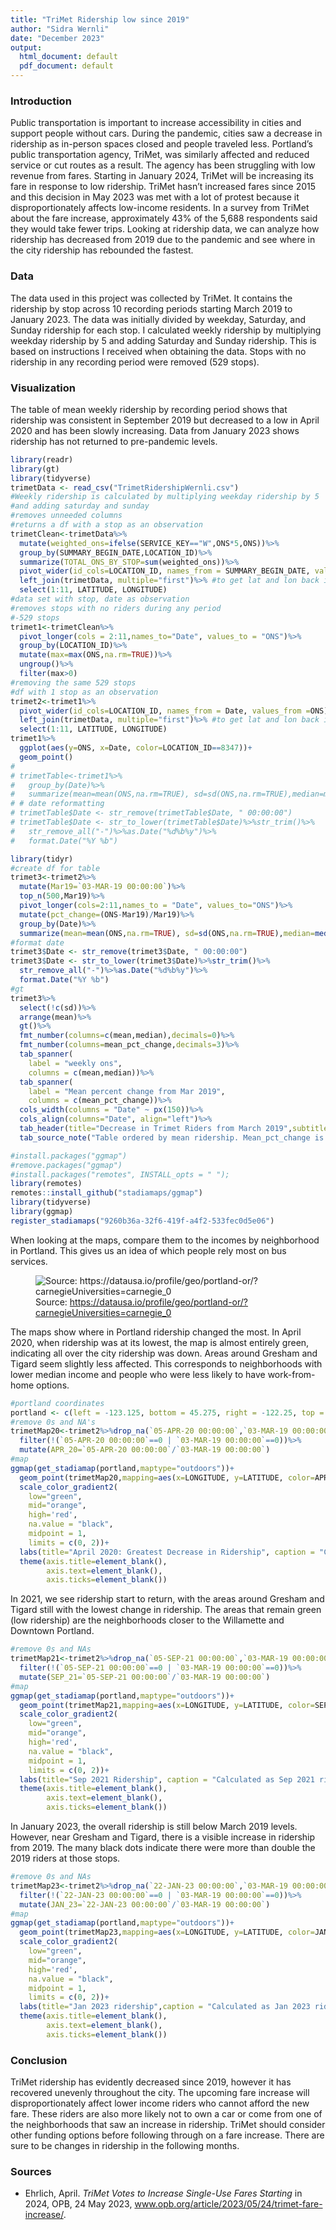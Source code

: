 ---
title: "TriMet Ridership low since 2019"
author: "Sidra Wernli"
date: "December 2023"
output:
  html_document: default
  pdf_document: default
---

### Introduction

Public transportation is important to increase accessibility in cities and support people without cars. During the pandemic, cities saw a decrease in ridership as in-person spaces closed and people traveled less. Portland's public transportation agency, TriMet, was similarly affected and reduced service or cut routes as a result. The agency has been struggling with low revenue from fares. Starting in January 2024, TriMet will be increasing its fare in response to low ridership. TriMet hasn't increased fares since 2015 and this decision in May 2023 was met with a lot of protest because it disproportionately affects low-income residents. In a survey from TriMet about the fare increase, approximately 43% of the 5,688 respondents said they would take fewer trips. Looking at ridership data, we can analyze how ridership has decreased from 2019 due to the pandemic and see where in the city ridership has rebounded the fastest.

### Data

The data used in this project was collected by TriMet. It contains the ridership by stop across 10 recording periods starting March 2019 to January 2023. The data was initially divided by weekday, Saturday, and Sunday ridership for each stop. I calculated weekly ridership by multiplying weekday ridership by 5 and adding Saturday and Sunday ridership. This is based on instructions I received when obtaining the data. Stops with no ridership in any recording period were removed (529 stops).

### Visualization

The table of mean weekly ridership by recording period shows that ridership was consistent in September 2019 but decreased to a low in April 2020 and has been slowly increasing. Data from January 2023 shows ridership has not returned to pre-pandemic levels.

```{r include=FALSE}

library(readr)
library(gt)
library(tidyverse)
trimetData <- read_csv("TrimetRidershipWernli.csv")
#Weekly ridership is calculated by multiplying weekday ridership by 5
#and adding saturday and sunday
#removes unneeded columns
#returns a df with a stop as an observation
trimetClean<-trimetData%>%
  mutate(weighted_ons=ifelse(SERVICE_KEY=="W",ONS*5,ONS))%>%
  group_by(SUMMARY_BEGIN_DATE,LOCATION_ID)%>%
  summarize(TOTAL_ONS_BY_STOP=sum(weighted_ons))%>%
  pivot_wider(id_cols=LOCATION_ID, names_from = SUMMARY_BEGIN_DATE, values_from =TOTAL_ONS_BY_STOP)%>%
  left_join(trimetData, multiple="first")%>% #to get lat and lon back into df
  select(1:11, LATITUDE, LONGITUDE)
#data set with stop, date as observation
#removes stops with no riders during any period
#-529 stops
trimet1<-trimetClean%>%
  pivot_longer(cols = 2:11,names_to="Date", values_to = "ONS")%>%
  group_by(LOCATION_ID)%>%
  mutate(max=max(ONS,na.rm=TRUE))%>%
  ungroup()%>%
  filter(max>0)
#removing the same 529 stops
#df with 1 stop as an observation
trimet2<-trimet1%>%
  pivot_wider(id_cols=LOCATION_ID, names_from = Date, values_from =ONS)%>%
  left_join(trimetData, multiple="first")%>% #to get lat and lon back into df
  select(1:11, LATITUDE, LONGITUDE)
trimet1%>%
  ggplot(aes(y=ONS, x=Date, color=LOCATION_ID==8347))+
  geom_point()
# 
# trimetTable<-trimet1%>%
#   group_by(Date)%>%
#   summarize(mean=mean(ONS,na.rm=TRUE), sd=sd(ONS,na.rm=TRUE),median=median(ONS,na.rm=TRUE), min=min(ONS,na.rm=TRUE),max=max(ONS,na.rm=TRUE))
# # date reformatting
# trimetTable$Date <- str_remove(trimetTable$Date, " 00:00:00")
# trimetTable$Date <- str_to_lower(trimetTable$Date)%>%str_trim()%>%
#   str_remove_all("-")%>%as.Date("%d%b%y")%>%
#   format.Date("%Y %b")
```

```{r echo=FALSE}
library(tidyr)
#create df for table
trimet3<-trimet2%>%
  mutate(Mar19=`03-MAR-19 00:00:00`)%>%
  top_n(500,Mar19)%>%
  pivot_longer(cols=2:11,names_to = "Date", values_to="ONS")%>%
  mutate(pct_change=(ONS-Mar19)/Mar19)%>%
  group_by(Date)%>%
  summarize(mean=mean(ONS,na.rm=TRUE), sd=sd(ONS,na.rm=TRUE),median=median(ONS,na.rm=TRUE), mean_pct_change=mean(pct_change,na.rm=TRUE))
#format date
trimet3$Date <- str_remove(trimet3$Date, " 00:00:00")
trimet3$Date <- str_to_lower(trimet3$Date)%>%str_trim()%>%
  str_remove_all("-")%>%as.Date("%d%b%y")%>%
  format.Date("%Y %b")
#gt
trimet3%>%
  select(!c(sd))%>%
  arrange(mean)%>%
  gt()%>%
  fmt_number(columns=c(mean,median),decimals=0)%>%
  fmt_number(columns=mean_pct_change,decimals=3)%>%
  tab_spanner(
    label = "weekly ons",
    columns = c(mean,median))%>%
  tab_spanner(
    label = "Mean percent change from Mar 2019",
    columns = c(mean_pct_change))%>%
  cols_width(columns = "Date" ~ px(150))%>%
  cols_align(columns="Date", align="left")%>%
  tab_header(title="Decrease in Trimet Riders from March 2019",subtitle="Top 500 stops from March 2019")%>%
  tab_source_note("Table ordered by mean ridership. Mean_pct_change is calculated by stop as (current ridership - Mar 19 ridership)/Mar 19 ridership.")

```

```{r include=FALSE}


#install.packages("ggmap")
#remove.packages("ggmap")
#install.packages("remotes", INSTALL_opts = " "); 
library(remotes)
remotes::install_github("stadiamaps/ggmap")
library(tidyverse)
library(ggmap)
register_stadiamaps("9260b36a-32f6-419f-a4f2-533fec0d5e06")
```

When looking at the maps, compare them to the incomes by neighborhood in Portland. This gives us an idea of which people rely most on bus services.

![Source: <https://datausa.io/profile/geo/portland-or/?carnegieUniversities=carnegie_0>](Income_by_Location_Wernli.png)

The maps show where in Portland ridership changed the most. In April 2020, when ridership was at its lowest, the map is almost entirely green, indicating all over the city ridership was down. Areas around Gresham and Tigard seem slightly less affected. This corresponds to neighborhoods with lower median income and people who were less likely to have work-from-home options.

```{r echo=FALSE, fig.width=10, message=FALSE}
#portland coordinates
portland <- c(left = -123.125, bottom = 45.275, right = -122.25, top = 45.65)
#remove 0s and NA's
trimetMap20<-trimet2%>%drop_na(`05-APR-20 00:00:00`,`03-MAR-19 00:00:00`)%>%
  filter(!(`05-APR-20 00:00:00`==0 | `03-MAR-19 00:00:00`==0))%>%
  mutate(APR_20=`05-APR-20 00:00:00`/`03-MAR-19 00:00:00`)
#map
ggmap(get_stadiamap(portland,maptype="outdoors"))+
  geom_point(trimetMap20,mapping=aes(x=LONGITUDE, y=LATITUDE, color=APR_20), alpha=0.5, size=1.5)+
  scale_color_gradient2(
    low="green",
    mid="orange",
    high='red',
    na.value = "black",
    midpoint = 1, 
    limits = c(0, 2))+
  labs(title="April 2020: Greatest Decrease in Ridership", caption = "Calculated as Apr 2020 ridership divided by Mar 2019 ridership.\n 1 means no change and <1 means ridership decreased. Black dots are values greater than 2.")+
  theme(axis.title=element_blank(),
        axis.text=element_blank(),
        axis.ticks=element_blank())
```

In 2021, we see ridership start to return, with the areas around Gresham and Tigard still with the lowest change in ridership. The areas that remain green (low ridership) are the neighborhoods closer to the Willamette and Downtown Portland.

```{r echo=FALSE, fig.width=10, message=FALSE}
#remove 0s and NAs
trimetMap21<-trimet2%>%drop_na(`05-SEP-21 00:00:00`,`03-MAR-19 00:00:00`)%>%
  filter(!(`05-SEP-21 00:00:00`==0 | `03-MAR-19 00:00:00`==0))%>%
  mutate(SEP_21=`05-SEP-21 00:00:00`/`03-MAR-19 00:00:00`)
#map
ggmap(get_stadiamap(portland,maptype="outdoors"))+
  geom_point(trimetMap21,mapping=aes(x=LONGITUDE, y=LATITUDE, color=SEP_21), alpha=0.5, size=1.5)+
  scale_color_gradient2(
    low="green",
    mid="orange",
    high='red',
    na.value = "black",
    midpoint = 1, 
    limits = c(0, 2))+
  labs(title="Sep 2021 Ridership", caption = "Calculated as Sep 2021 ridership divided by Mar 2019 ridership.\n 1 means no change and <1 means ridership decreased. Black dots are values greater than 2.")+
  theme(axis.title=element_blank(),
        axis.text=element_blank(),
        axis.ticks=element_blank())

```

In January 2023, the overall ridership is still below March 2019 levels. However, near Gresham and Tigard, there is a visible increase in ridership from 2019. The many black dots indicate there were more than double the 2019 riders at those stops.

```{r echo=FALSE, fig.width=10,message=FALSE}
#remove 0s and NAs
trimetMap23<-trimet2%>%drop_na(`22-JAN-23 00:00:00`,`03-MAR-19 00:00:00`)%>%
  filter(!(`22-JAN-23 00:00:00`==0 | `03-MAR-19 00:00:00`==0))%>%
  mutate(JAN_23=`22-JAN-23 00:00:00`/`03-MAR-19 00:00:00`)
#map
ggmap(get_stadiamap(portland,maptype="outdoors"))+
  geom_point(trimetMap23,mapping=aes(x=LONGITUDE, y=LATITUDE, color=JAN_23), alpha=0.5, size=1.5)+
  scale_color_gradient2(
    low="green",
    mid="orange",
    high='red',
    na.value = "black",
    midpoint = 1, 
    limits = c(0, 2))+
  labs(title="Jan 2023 ridership",caption = "Calculated as Jan 2023 ridership divided by Mar 2019 ridership.\n 1 means no change and <1 means ridership decreased. Black dots are values greater than 2.")+
  theme(axis.title=element_blank(),
        axis.text=element_blank(),
        axis.ticks=element_blank())
```

### Conclusion

TriMet ridership has evidently decreased since 2019, however it has recovered unevenly throughout the city. The upcoming fare increase will disproportionately affect lower income riders who cannot afford the new fare. These riders are also more likely not to own a car or come from one of the neighborhoods that saw an increase in ridership. TriMet should consider other funding options before following through on a fare increase. There are sure to be changes in ridership in the following months.

### Sources

-   Ehrlich, April. *TriMet Votes to Increase Single-Use Fares Starting* in 2024, OPB, 24 May 2023, [www.opb.org/article/2023/05/24/trimet-fare-increase/](www.opb.org/article/2023/05/24/trimet-fare-increase/).
